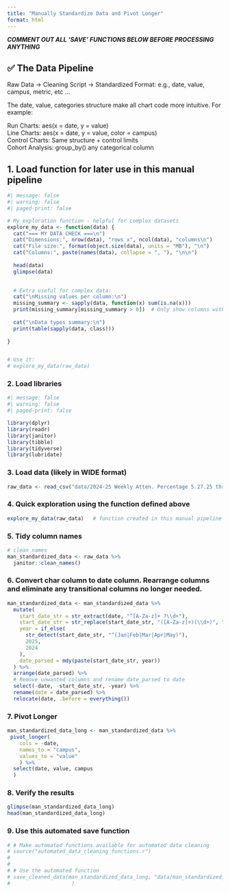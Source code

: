 ```yaml
---
title: "Manually Standardize Data and Pivot Longer"
format: html
---
```



***COMMENT OUT ALL 'SAVE' FUNCTIONS BELOW BEFORE PROCESSING ANYTHING***


## ✅   The Data Pipeline 


Raw Data → Cleaning Script → Standardized Format: e.g., date, value, campus, metric, etc ...


The date, value, categories structure make all chart code more intuitive.
For example: 

Run Charts: aes(x = date, y = value)  
Line Charts: aes(x = date, y = value, color = campus)  
Control Charts: Same structure + control limits  
Cohort Analysis: group_by() any categorical column  


## 1. Load function for later use in this manual pipeline

```r
#| message: false
#| warning: false
#| paged-print: false

# My exploration function - helpful for complex datasets
explore_my_data <- function(data) {
  cat("=== MY DATA CHECK ===\n")
  cat("Dimensions:", nrow(data), "rows x", ncol(data), "columns\n")
  cat("File size:", format(object.size(data), units = "MB"), "\n")
  cat("Columns:", paste(names(data), collapse = ", "), "\n\n")
  
  head(data)
  glimpse(data)

  
  # Extra useful for complex data:
  cat("\nMissing values per column:\n")
  missing_summary <- sapply(data, function(x) sum(is.na(x)))
  print(missing_summary[missing_summary > 0])  # Only show columns with missing data
  
  cat("\nData types summary:\n")
  print(table(sapply(data, class)))
  
}


# Use it:
# explore_my_data(raw_data)
```




### 2. Load libraries

```r
#| message: false
#| warning: false
#| paged-print: false

library(dplyr)
library(readr)
library(janitor)
library(tibble)
library(tidyverse)
library(lubridate)

```

### 3. Load data (likely in WIDE format)

```r

raw_data <- read_csv("data/2024-25 Weekly Atten. Percentage 5.27.25 thru 5.30.25 WIDE.csv", show_col_types = FALSE)

```

### 4. Quick exploration using the function defined above

```r

explore_my_data(raw_data)   # function created in this manual pipeline

```

### 5. Tidy column names

```r
# clean names
man_standardized_data <- raw_data %>%
  janitor::clean_names()

```

### 6. Convert char column to date column.  Rearrange columns and eliminate any transitional columns no longer needed.

```r
man_standardized_data <- man_standardized_data %>%
  mutate(
    start_date_str = str_extract(date, "^[A-Za-z]+ ?\\d+"),
    start_date_str = str_replace(start_date_str, "([A-Za-z]+)(\\d+)", "\\1 \\2"),
    year = if_else(
      str_detect(start_date_str, "^(Jan|Feb|Mar|Apr|May)"), 
      2025, 
      2024
    ),
    date_parsed = mdy(paste(start_date_str, year))
  ) %>%
  arrange(date_parsed) %>%
  # Remove unwanted columns and rename date_parsed to date
  select(-date, -start_date_str, -year) %>%
  rename(date = date_parsed) %>%
  relocate(date, .before = everything())

```

### 7. Pivot Longer

```r

man_standardized_data_long <- man_standardized_data %>%
 pivot_longer(
    cols = -date,
    names_to = "campus", 
    values_to = "value"
    ) %>%
  select(date, value, campus
  )

```


### 8. Verify the results

```r

glimpse(man_standardized_data_long)
head(man_standardized_data_long)

```


### 9.  Use this automated save function


```r

# # Make automated functions available for automated data cleaning
# source("automated_data_cleaning_functions.r")
# 
# 
# # Use the automated function
# save_cleaned_data(man_standardized_data_long, "data/man_standardized_2024-08-15_thru_2025-05-30_weekly_attendance-LONG.csv"
#                    )

```
